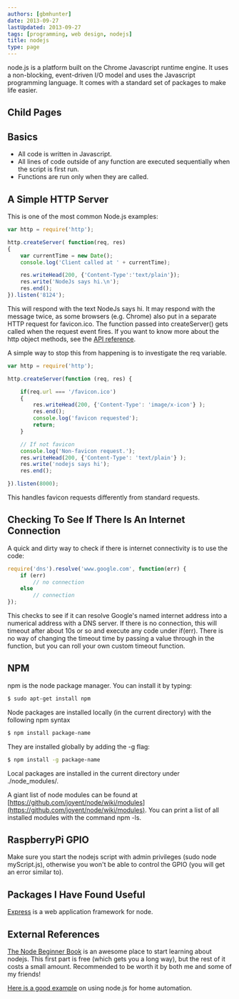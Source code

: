 ```yaml
---
authors: [gbmhunter]
date: 2013-09-27
lastUpdated: 2013-09-27
tags: [programming, web design, nodejs]
title: nodejs
type: page
---
```


node.js is a platform built on the Chrome Javascript runtime engine. It uses a non-blocking, event-driven I/O model and uses the Javascript programming language. It comes with a standard set of packages to make life easier.

## Child Pages

<ChildPages />

## Basics

* All code is written in Javascript.
* All lines of code outside of any function are executed sequentially when the script is first run.
* Functions are run only when they are called.

## A Simple HTTP Server

This is one of the most common Node.js examples:

```js    
var http = require('http');

http.createServer( function(req, res)
{
    var currentTime = new Date();
    console.log('Client called at ' + currentTime);

    res.writeHead(200, {'Content-Type':'text/plain'});
    res.write('NodeJs says hi.\n');
    res.end();
}).listen('8124');
```

This will respond with the text NodeJs says hi. It may respond with the message twice, as some browsers (e.g. Chrome) also put in a separate HTTP request for favicon.ico. The function passed into createServer() gets called when the request event fires. If you want to know more about the http object methods, see the [API reference](http://nodejs.org/api/http.html#http_class_http_server).

A simple way to stop this from happening is to investigate the req variable.

```js
var http = require('http');

http.createServer(function (req, res) { 

    if(req.url === '/favicon.ico')
    {
        res.writeHead(200, {'Content-Type': 'image/x-icon'} );
        res.end();
        console.log('favicon requested');
        return;
    }

    // If not favicon
    console.log('Non-favicon request.');
    res.writeHead(200, {'Content-Type': 'text/plain'} );
    res.write('nodejs says hi');
    res.end();

}).listen(8000);
```

This handles favicon requests differently from standard requests.

## Checking To See If There Is An Internet Connection

A quick and dirty way to check if there is internet connectivity is to use the code:

```js    
require('dns').resolve('www.google.com', function(err) {
    if (err)
        // no connection
    else
        // connection
});
```

This checks to see if it can resolve Google's named internet address into a numerical address with a DNS server. If there is no connection, this will timeout after about 10s or so and execute any code under if(err). There is no way of changing the timeout time by passing a value through in the function, but you can roll your own custom timeout function.

## NPM

npm is the node package manager. You can install it by typing:

```sh    
$ sudo apt-get install npm
```

Node packages are installed locally (in the current directory) with the following npm syntax

```sh 
$ npm install package-name
```

They are installed globally by adding the -g flag:

```sh 
$ npm install -g package-name
```

Local packages are installed in the current directory under ./node_modules/.

A giant list of node modules can be found at [https://github.com/joyent/node/wiki/modules](https://github.com/joyent/node/wiki/modules). You can print a list of all installed modules with the command npm -ls.


## RaspberryPi GPIO

Make sure you start the nodejs script with admin privileges (sudo node myScript.js), otherwise you won't be able to control the GPIO (you will get an error similar to).

## Packages I Have Found Useful

[Express](http://expressjs.com/) is a web application framework for node.

## External References

[The Node Beginner Book](http://www.nodebeginner.org/#javascript-and-nodejs) is an awesome place to start learning about nodejs. This first part is free (which gets you a long way), but the rest of it costs a small amount. Recommended to be worth it by both me and some of my friends!

[Here is a good example](https://blog.codecentric.de/en/2013/03/home-automation-with-angularjs-and-node-js-on-a-raspberry-pi/) on using node.js for home automation.
